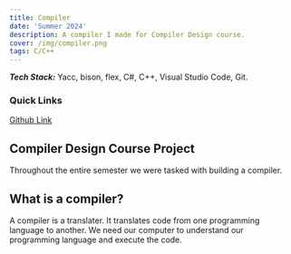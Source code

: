 ```yaml
---
title: Compiler
date: 'Summer 2024'
description: A compiler I made for Compiler Design course. 
cover: /img/compiler.png
tags: C/C++ 
---
```


***Tech Stack:*** Yacc, bison, flex, C#, C++, Visual Studio Code, Git.  
### Quick Links 

[Github Link](https://github.com/josieallen/compilers445 "github repo for the code")

## Compiler Design Course Project

Throughout the entire semester we were tasked with building a compiler.

## What is a compiler? 

A compiler is a translater. It translates code from one programming language to another. 
We need our computer to understand our programming language and execute the code.
